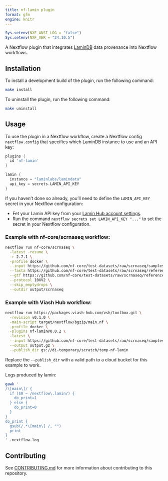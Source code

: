 ```yaml
---
title: nf-lamin plugin
format: gfm
engine: knitr
---
```


```r
Sys.setenv(NXF_ANSI_LOG = "false")
Sys.setenv(NXF_VER = "24.10.5")
```

A Nextflow plugin that integrates [LaminDB](https://github.com/laminlabs/lamindb) data provenance into Nextflow workflows.

## Installation

To install a development build of the plugin, run the following command:

```bash
make install
```

To uninstall the plugin, run the following command:

```bash
make uninstall
```

## Usage

To use the plugin in a Nextflow workflow, create a Nextflow config `nextflow.config` that specifies which LaminDB instance to use and an API key:

```groovy
plugins {
  id 'nf-lamin'
}

lamin {
  instance = "laminlabs/lamindata"
  api_key = secrets.LAMIN_API_KEY
}
```

:::{.callout-tip}
If you haven't done so already, you'll need to define the `LAMIN_API_KEY` secret in your Nextflow configuration:

* Fet your Lamin API key from your [Lamin Hub account settings](https://lamin.ai/settings).
* Run the command `nextflow secrets set LAMIN_API_KEY "..."` to set the secret in your Nextflow configuration.
:::


### Example with nf-core/scrnaseq workflow:

```bash
nextflow run nf-core/scrnaseq \
  -latest -resume \
  -r 2.7.1 \
  -profile docker \
  --input https://github.com/nf-core/test-datasets/raw/scrnaseq/samplesheet-2-0.csv \
  --fasta https://github.com/nf-core/test-datasets/raw/scrnaseq/reference/GRCm38.p6.genome.chr19.fa \
  --gtf https://github.com/nf-core/test-datasets/raw/scrnaseq/reference/gencode.vM19.annotation.chr19.gtf \
  --protocol 10XV2 \
  --skip_emptydrops \
  --outdir output/scrnaseq
```

### Example with Viash Hub workflow:

```bash
nextflow run https://packages.viash-hub.com/vsh/toolbox.git \
  -revision v0.1.0 \
  -main-script target/nextflow/bgzip/main.nf \
  -profile docker \
  -plugins nf-lamin@0.0.2 \
  -latest \
  --input https://github.com/nf-core/test-datasets/raw/scrnaseq/samplesheet-2-0.csv \
  --output output.gz \
  --publish_dir gs://di-temporary/scratch/temp-nf-lamin
```

:::{.callout-note}
Replace the `--publish_dir` with a valid path to a cloud bucket for this example to work.
:::

Logs produced by lamin:

```bash
gawk '
/\[main\]/ {
  if ($0 ~ /nextflow\.lamin/) {
    do_print=1
  } else {
    do_print=0
  }
}
do_print {
  gsub(/.*\[main\] /, "")
  print
}
' .nextflow.log
```

## Contributing

See [CONTRIBUTING.md](CONTRIBUTING.md) for more information about contributing to this repository.
